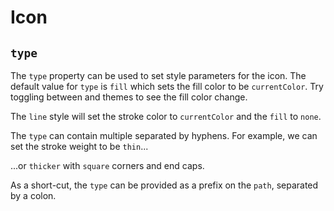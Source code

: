 
# Icon

## `type`

The `type` property can be used to set style parameters for the icon.  The
default value for `type` is `fill` which sets the fill color to be
`currentColor`.  Try toggling between <SetLight/> and <SetDark/> themes to
see the fill color change.

<Example
  Component={Fill}
  code={FillSource}
  undent={4}
  expand
/>

The `line` style will set the stroke color to `currentColor` and the `fill`
to `none`.

<Example
  Component={Line}
  code={LineSource}
  undent={4}
  expand
/>

The `type` can contain multiple <Link to="/modifiers" text="modifiers"/>
separated by hyphens.  For example, we can set the stroke weight to be
`thin`...

<Example
  Component={Thin}
  code={ThinSource}
  undent={4}
  expand
/>

...or `thicker` with `square` corners and end caps.

<Example
  Component={Thick}
  code={ThickSource}
  undent={4}
  expand
/>

As a short-cut, the `type` can be provided as a prefix on the `path`,
separated by a colon.

<Example
  Component={Path}
  code={PathSource}
  caption="path"
  undent={4}
  expand
/>
